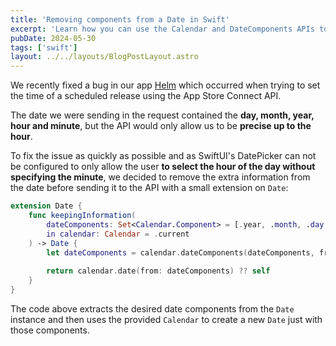 ```yaml
---
title: 'Removing components from a Date in Swift'
excerpt: 'Learn how you can use the Calendar and DateComponents APIs to remove specific information like hours or minutes from a Date in Swift.'
pubDate: 2024-05-30
tags: ['swift']
layout: ../../layouts/BlogPostLayout.astro
---
```


We recently fixed a bug in our app [Helm](https://helm-app.com/) which occurred when trying to set the time of a scheduled release using the App Store Connect API. 

The date we were sending in the request contained the **day, month, year, hour and minute**, but the API would only allow us to be **precise up to the hour**.

To fix the issue as quickly as possible and as SwiftUI's DatePicker can not be configured to only allow the user **to select the hour of the day without specifying the minute**, we decided to remove the extra information from the date before sending it to the API with a small extension on `Date`:

```swift:Date+KeepingInformation.swift
extension Date {
    func keepingInformation(
        dateComponents: Set<Calendar.Component> = [.year, .month, .day, .hour],
        in calendar: Calendar = .current
    ) -> Date {
        let dateComponents = calendar.dateComponents(dateComponents, from: self)
        
        return calendar.date(from: dateComponents) ?? self
    }
}
```

The code above extracts the desired date components from the `Date` instance and then uses the provided `Calendar` to create a new `Date` just with those components. 